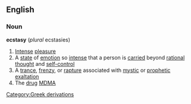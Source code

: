 ==English==
===Noun===
{{wikipedia}}
'''ecstasy''' (''plural'' ecstasies)
#[[Intense]] [[pleasure]]
#A [[state]] of [[emotion]] so [[intense]] that a person is [[carried]] beyond [[rational]] [[thought]] and [[self-control]]
#A [[trance]], [[frenzy]], or [[rapture]] associated with [[mystic]] or [[prophetic]] [[exaltation]]
#The [[drug]] [[MDMA]]
[[Category:Greek derivations]]